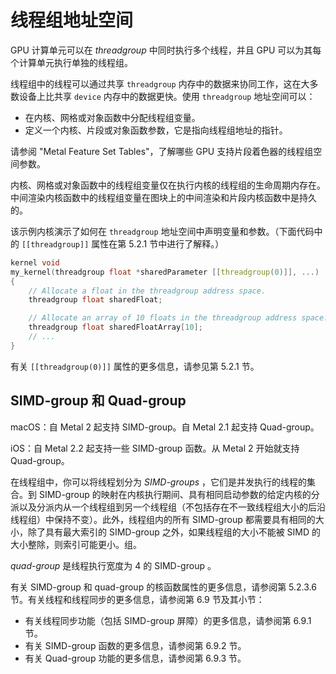 # 线程组地址空间

<ToBePolishedAfterTranslation />

<OriginalPDF title="4.4 threadgroup Address Space" />

GPU 计算单元可以在 _threadgroup_ 中同时执行多个线程，并且 GPU 可以为其每个计算单元执行单独的线程组。

线程组中的线程可以通过共享 `threadgroup` 内存中的数据来协同工作，这在大多数设备上比共享 `device` 内存中的数据更快。使用 `threadgroup` 地址空间可以：

- 在内核、网格或对象函数中分配线程组变量。
- 定义一个内核、片段或对象函数参数，它是指向线程组地址的指针。

请参阅 "Metal Feature Set Tables"，了解哪些 GPU 支持片段着色器的线程组空间参数。

内核、网格或对象函数中的线程组变量仅在执行内核的线程组的生命周期内存在。中间渲染内核函数中的线程组变量在图块上的中间渲染和片段内核函数中是持久的。

该示例内核演示了如何在 `threadgroup` 地址空间中声明变量和参数。（下面代码中的 `[[threadgroup]]` 属性在第 5.2.1 节中进行了解释。）

```cpp
kernel void
my_kernel(threadgroup float *sharedParameter [[threadgroup(0)]], ...)
{
    // Allocate a float in the threadgroup address space.
    threadgroup float sharedFloat;

    // Allocate an array of 10 floats in the threadgroup address space.
    threadgroup float sharedFloatArray[10];
    // ...
}
```

有关 `[[threadgroup(0)]]` 属性的更多信息，请参见第 5.2.1 节。

## SIMD-group 和 Quad-group

macOS：自 Metal 2 起支持 SIMD-group。自 Metal 2.1 起支持 Quad-group。

iOS：自 Metal 2.2 起支持一些 SIMD-group 函数。从 Metal 2 开始就支持 Quad-group。

在线程组中，你可以将线程划分为 _SIMD-groups_ ，它们是并发执行的线程的集合。到 SIMD-group 的映射在内核执行期间、具有相同启动参数的给定内核的分派以及分派内从一个线程组到另一个线程组（不包括存在不一致线程组大小的后沿线程组）中保持不变）。此外，线程组内的所有 SIMD-group 都需要具有相同的大小，除了具有最大索引的 SIMD-group 之外，如果线程组的大小不能被 SIMD 的大小整除，则索引可能更小。组。

_quad-group_ 是线程执行宽度为 4 的 SIMD-group 。

有关 SIMD-group 和 quad-group 的核函数属性的更多信息，请参阅第 5.2.3.6 节。有关线程和线程同步的更多信息，请参阅第 6.9 节及其小节：

- 有关线程同步功能（包括 SIMD-group 屏障）的更多信息，请参阅第 6.9.1 节。
- 有关 SIMD-group 函数的更多信息，请参阅第 6.9.2 节。
- 有关 Quad-group 功能的更多信息，请参阅第 6.9.3 节。
